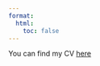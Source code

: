 ```yaml
---
format: 
  html:
    toc: false 
---
```


[You can find my CV [here](assets/CV_AlbertoVenturin.pdf)]{style="text-align:right;"}